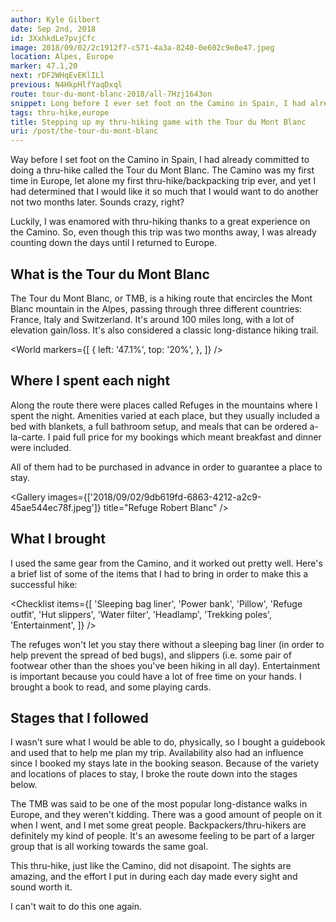 ```yaml
---
author: Kyle Gilbert
date: Sep 2nd, 2018
id: 3XxhkdLe7pvjCfc
image: 2018/09/02/2c1912f7-c571-4a3a-8240-0e602c9e8e47.jpeg
location: Alpes, Europe
marker: 47.1,20
next: rDF2WHqEvEKlILl
previous: N4HkpHlfYaqDxql
route: tour-du-mont-blanc-2018/all-7Hzj1643on
snippet: Long before I ever set foot on the Camino in Spain, I had already locked my sights on another epic thru-hike in Europe, determined to take on yet another unforgettable adventure.
tags: thru-hike,europe
title: Stepping up my thru-hiking game with the Tour du Mont Blanc
uri: /post/the-tour-du-mont-blanc
---
```


<Stats />

<Route />

Way before I set foot on the Camino in Spain, I had already committed to doing
a thru-hike called the Tour du Mont Blanc. The Camino was my first time
in Europe, let alone my first thru-hike/backpacking trip ever, and yet I had
determined that I would like it so much that I would want to do another not
two months later. Sounds crazy, right?

Luckily, I was enamored with thru-hiking thanks to a great experience on the
Camino. So, even though this trip was two months away, I was already counting
down the days until I returned to Europe.

## What is the Tour du Mont Blanc

The Tour du Mont Blanc, or TMB, is a hiking route that encircles the Mont Blanc
mountain in the Alpes, passing through three different countries: France,
Italy and Switzerland. It's around 100 miles long, with a lot of elevation
gain/loss. It's also considered a classic long-distance hiking trail.

<World
  markers={[
    {
      left: '47.1%',
      top: '20%',
    },
  ]}
/>

## Where I spent each night

Along the route there were places called Refuges in the mountains where I
spent the night. Amenities varied at each place, but they usually included a
bed with blankets, a full bathroom setup, and meals that can be ordered
a-la-carte. I paid full price for my bookings which meant breakfast and
dinner were included.

All of them had to be purchased in advance in order to guarantee a place to
stay.

<Gallery images={['2018/09/02/9db619fd-6863-4212-a2c9-45ae544ec78f.jpeg']} title="Refuge Robert Blanc" />

## What I brought

I used the same gear from the Camino, and it worked out pretty well. Here's a
brief list of some of the items that I had to bring in order to make this a
successful hike:

<Checklist
  items={[
    'Sleeping bag liner',
    'Power bank',
    'Pillow',
    'Refuge outfit',
    'Hut slippers',
    'Water filter',
    'Headlamp',
    'Trekking poles',
    'Entertainment',
  ]}
/>

The refuges won't let you stay there without a sleeping bag liner (in order
to help prevent the spread of bed bugs), and slippers (i.e. some pair of
footwear other than the shoes you've been hiking in all day). Entertainment is
important because you could have a lot of free time on your hands. I brought a
book to read, and some playing cards.

## Stages that I followed

I wasn't sure what I would be able to do, physically, so I bought a guidebook
and used that to help me plan my trip. Availability also had an influence
since I booked my stays late in the booking season. Because of the variety
and locations of places to stay, I broke the route down into the stages below.

<Stages />

The TMB was said to be one of the most popular
long-distance walks in Europe, and they weren't kidding. There was a good
amount of people on it when I went, and I met some great people.
Backpackers/thru-hikers are definitely my kind of people. It's an awesome
feeling to be part of a larger group that is all working towards the same goal.

This thru-hike, just like the Camino, did not disapoint. The sights are
amazing, and the effort I put in during each day made every sight and sound
worth it.

I can't wait to do this one again.

